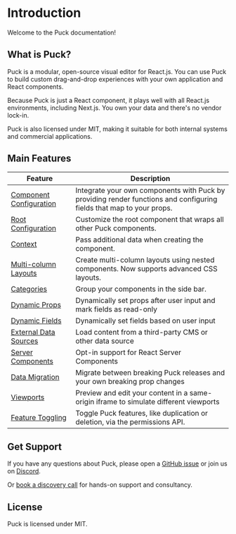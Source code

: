 # Introduction

Welcome to the Puck documentation!

## What is Puck?

Puck is a modular, open-source visual editor for React.js. You can use Puck to build custom drag-and-drop experiences with your own application and React components.

Because Puck is just a React component, it plays well with all React.js environments, including Next.js. You own your data and there's no vendor lock-in.

Puck is also licensed under MIT, making it suitable for both internal systems and commercial applications.

## Main Features

| Feature                                                                   | Description                                                                                                          |
| ------------------------------------------------------------------------- | -------------------------------------------------------------------------------------------------------------------- |
| [Component Configuration](/docs/integrating-puck/component-configuration) | Integrate your own components with Puck by providing render functions and configuring fields that map to your props. |
| [Root Configuration](/docs/integrating-puck/root-configuration)           | Customize the root component that wraps all other Puck components.                                                   |
| [Context](/docs/integrating-puck/context)                                 | Pass additional data when creating the component.                                                                    |
| [Multi-column Layouts](/docs/integrating-puck/multi-column-layouts)       | Create multi-column layouts using nested components. Now supports advanced CSS layouts.                              |
| [Categories](/docs/integrating-puck/categories)                           | Group your components in the side bar.                                                                               |
| [Dynamic Props](/docs/integrating-puck/dynamic-props)                     | Dynamically set props after user input and mark fields as read-only                                                  |
| [Dynamic Fields](/docs/integrating-puck/dynamic-fields)                   | Dynamically set fields based on user input                                                                           |
| [External Data Sources](/docs/integrating-puck/external-data-sources)     | Load content from a third-party CMS or other data source                                                             |
| [Server Components](/docs/integrating-puck/server-components)             | Opt-in support for React Server Components                                                                           |
| [Data Migration](/docs/integrating-puck/data-migration)                   | Migrate between breaking Puck releases and your own breaking prop changes                                            |
| [Viewports](/docs/integrating-puck/viewports)                             | Preview and edit your content in a same-origin iframe to simulate different viewports                                |
| [Feature Toggling](/docs/integrating-puck/feature-toggling)               | Toggle Puck features, like duplication or deletion, via the permissions API.                                         |

## Get Support

If you have any questions about Puck, please open a [GitHub issue](https://github.com/measuredco/puck/issues) or join us on [Discord](https://discord.gg/D9e4E3MQVZ).

Or [book a discovery call](https://app.cal.com/chrisvxd/puck-enquiry/) for hands-on support and consultancy.

## License

Puck is licensed under MIT.
